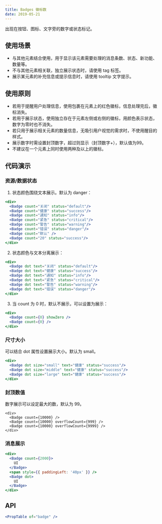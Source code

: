 ```yaml
---
title: Badges 徽标数
date: 2019-05-21
---
```


出现在按钮、图标、文字旁的数字或状态标记。

## 使用场景
- 与其他元素结合使用，用于显示该元素需要处理的消息条数、状态、新功能、数量等。
- 不与其他元素相关联，独立展示状态时，请使用 tag 标签。
- 展示某元素的补充信息或提示信息时，请使用 tooltip 文字提示。

## 使用原则
- 若用于提醒用户处理信息，使用包裹在元素上的红色徽标，信息处理完后，徽标消失。
- 若用于展示状态，使用独立存在于元素左侧或右侧的徽标，用颜色表示状态，数字为零时也不消失。
- 若只用于展示相关元素的数量信息，无吸引用户视觉的需求时，不使用醒目的样式。
- 展示数字时需设置封顶数字，超过则显示（封顶数字+），默认值为99。
- 不建议在一个元素上同时使用两种及以上的徽标。

## 代码演示

### 资源/数据状态
1. 状态颜色围绕文本展示。默认为 danger：
```jsx
<div>
  <Badge count="关闭" status="default"/>
  <Badge count="健康" status="success"/>
  <Badge count="通知" status="info"/>
  <Badge count="紧急" status="critical"/>
  <Badge count="警告" status="warning"/>
  <Badge count="错误" status="danger"/>
  <Badge count="默认" />
  <Badge count="20" status="success"/>
</div>
```
2. 状态颜色与文本分离展示：
```jsx
<div>
  <Badge dot text="关闭" status="default"/>
  <Badge dot text="健康" status="success"/>
  <Badge dot text="通知" status="info"/>
  <Badge dot text="紧急" status="critical"/>
  <Badge dot text="警告" status="warning"/>
  <Badge dot text="错误" status="danger"/>
</div>
```
3. 当 count 为 0 时，默认不展示，可以设置为展示：
```jsx
<div>
  <Badge count={0} showZero />
  <Badge count={0} />
</div>
```

### 尺寸大小
可以结合 dot 属性设置展示大小。默认为 small。
```jsx
<div>
  <Badge dot size="small" text="健康" status="success"/>
  <Badge dot size="middle" text="健康" status="success"/>
  <Badge dot size="large" text="健康" status="success"/>
</div>
```
### 封顶数值
数字展示可以设定最大的数，默认为 99。
```
<div>
  <Badge count={10000} />
  <Badge count={10000} overflowCount={999} />
  <Badge count={10000} overflowCount={9999} />
</div>
```

### 消息展示
```jsx
<div>
  <Badge count={2000}>
    UI
  </Badge>
  <span style={{ paddingLeft: '40px' }} />
  <Badge dot>
    UI
  </Badge>
</div>
```

## API
```jsx previewOnly
<PropTable of="badge" />
```
